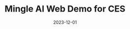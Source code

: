 ---
title: "Mingle AI Web Demo for CES"
date: '2023-12-01'
category: 'web design & development'
collaboration: ['Minki Hong', 'KAI Inc.']
link: ''
draft: false
summary: "led the design and development of a web demo for Mingle AI at CES 2024"
---